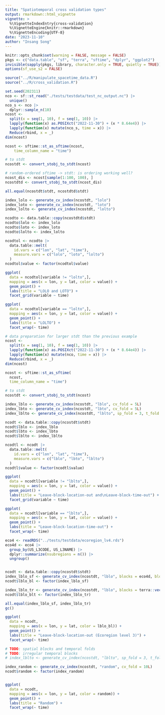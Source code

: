 ```yaml
---
title: "Spatiotemporal cross validation types"
output: rmarkdown::html_vignette
vignette: >
  %\VignetteIndexEntry{cross-validation}
  %\VignetteEngine{knitr::rmarkdown}
  %\VignetteEncoding{UTF-8}
date: "2023-11-10"
author: "Insang Song"
---
```



```r
knitr::opts_chunk$set(warning = FALSE, message = FALSE)
pkgs <- c("data.table", "sf", "terra", "sftime", "dplyr", "ggplot2")
invisible(sapply(pkgs, library, character.only = TRUE, quietly = TRUE))
options(sf_use_s2 = FALSE)

source("../R/manipulate_spacetime_data.R")
source("../R/cross_validation.R")
```

```r
set.seed(202311)
nco <- sf::st_read("./tests/testdata/test_nc_output.nc") |>
  unique()
nco_s <- nco |>
  dplyr::sample_n(10)
ncost <-
  split(x = seq(1, 10), f = seq(1, 10)) |>
  lapply(function(x) as.POSIXct("2022-11-30") + (x * 8.64e4)) |>
  lapply(function(x) mutate(nco_s, time = x)) |>
  Reduce(rbind, x = _)
dim(ncost)

ncost <- sftime::st_as_sftime(ncost,
    time_column_name = "time")

# to stdt
ncostdt <- convert_stobj_to_stdt(ncost)

# random-ordered sftime -> stdt: is ordering working well?
ncost_dis <- ncost[sample(1:100, 100), ]
ncostdtd <- convert_stobj_to_stdt(ncost_dis)

all.equal(ncostdt$stdt, ncostdtd$stdt)
```


```r
index_lolo <- generate_cv_index(ncostdt, "lolo")
index_loto <- generate_cv_index(ncostdt, "loto")
index_lolto <- generate_cv_index(ncostdt, "lolto")

ncodto <- data.table::copy(ncostdtd$stdt)
ncodto$lolo <- index_lolo
ncodto$loto <- index_loto
ncodto$lolto <- index_lolto

ncodtol <- ncodto |>
  data.table::melt(
    id.vars = c("lon", "lat", "time"),
    measure.vars = c("lolo", "loto", "lolto")
  )
ncodtol$value <- factor(ncodtol$value)

ggplot(
  data = ncodtol[variable != "lolto",],
  mapping = aes(x = lon, y = lat, color = value)) +
  geom_point() +
  labs(title = "LOLO and LOTO") +
  facet_grid(variable ~ time)

ggplot(
  data = ncodtol[variable == "lolto",],
  mapping = aes(x = lon, y = lat, color = value)) +
  geom_point() +
  labs(title = "LOLTO") +
  facet_wrap(~ time)
```


```r
# data preparation for larger stdt than the previous example
ncost <-
  split(x = seq(1, 10), f = seq(1, 10)) |>
  lapply(function(x) as.POSIXct("2022-11-30") + (x * 8.64e4)) |>
  lapply(function(x) mutate(nco, time = x)) |>
  Reduce(rbind, x = _)
dim(ncost)

ncost <- sftime::st_as_sftime(
  ncost,
  time_column_name = "time")

# to stdt
ncostdt <- convert_stobj_to_stdt(ncost)

index_lblo <- generate_cv_index(ncostdt, "lblo", cv_fold = 5L)
index_lbto <- generate_cv_index(ncostdt, "lbto", cv_fold = 5L)
index_lblto <- generate_cv_index(ncostdt, "lblto", sp_fold = 3, t_fold = 5)

```

```r

ncodt <- data.table::copy(ncostdt$stdt)
ncodt$lblo <- index_lblo
ncodt$lbto <- index_lbto
ncodt$lblto <- index_lblto

ncodtl <- ncodt |>
  data.table::melt(
    id.vars = c("lon", "lat", "time"),
    measure.vars = c("lblo", "lbto", "lblto")
  )
ncodtl$value <- factor(ncodtl$value)

ggplot(
  data = ncodtl[variable != "lblto",],
  mapping = aes(x = lon, y = lat, color = value)) +
  geom_point() +
  labs(title = "Leave-block-location-out and\nLeave-block-time-out") +
  facet_grid(variable ~ time)

ggplot(
  data = ncodtl[variable == "lblto",],
  mapping = aes(x = lon, y = lat, color = value)) +
  geom_point() +
  labs(title = "Leave-block-location-time-out") +
  facet_wrap(~ time)


```

```r

eco4 <- readRDS("../tests/testdata/ecoregion_lv4.rds")
eco4d <- eco4 |>
  group_by(US_L3CODE, US_L3NAME) |>
  dplyr::summarize(nsubregions = n()) |>
  ungroup()


ncodt <- data.table::copy(ncostdt$stdt)
index_lblo_sf <- generate_cv_index(ncostdt, "lblo", blocks = eco4d, block_id = "US_L3NAME")
ncodt$lblo_bl <- factor(index_lblo_sf)

index_lblo_tr <- generate_cv_index(ncostdt, "lblo", blocks = terra::vect(eco4d), block_id = "US_L3NAME")
ncodt$lblo_blt <- factor(index_lblo_tr)

all.equal(index_lblo_sf, index_lblo_tr)
gc()

ggplot(
  data = ncodt,
  mapping = aes(x = lon, y = lat, color = lblo_bl)) +
  geom_point() +
  labs(title = "Leave-block-location-out (Ecoregion level 3)") +
  facet_wrap(~ time)

# TODO: spatial blocks and temporal folds
# TODO: irregular temporal blocks
# index_lblto <- generate_cv_index(ncostdt, "lblto", sp_fold = 3, t_fold = 5)


```



```r

index_random <- generate_cv_index(ncostdt, "random", cv_fold = 10L)
ncodt$random <- factor(index_random)


ggplot(
  data = ncodt,
  mapping = aes(x = lon, y = lat, color = random)) +
  geom_point() +
  labs(title = "Random") +
  facet_wrap(~ time)



```
